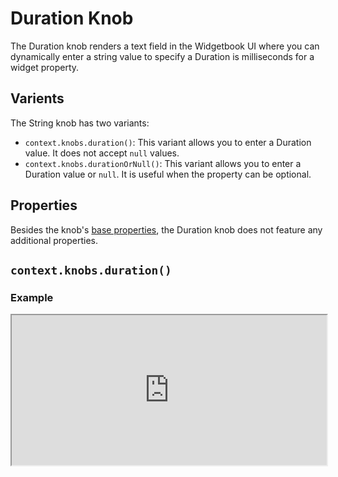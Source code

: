 # Duration Knob

The Duration knob renders a text field in the Widgetbook UI where you can dynamically enter a string value to specify a Duration is milliseconds for a widget property. 

## Varients

The String knob has two variants:
- `context.knobs.duration()`: This variant allows you to enter a Duration value. It does not accept `null` values.
- `context.knobs.durationOrNull()`: This variant allows you to enter a Duration value or `null`. It is useful when the property can be optional.

## Properties

Besides the knob's [base properties](/knobs/overview#properties), the Duration knob does not feature any additional properties.

## `context.knobs.duration()`

### Example

<iframe 
  src="https://preview.widgetbook.io/#/?path=knobpreview/duration-knob&panels=knobs" 
  width="100%"
  height="240px"
/>

### Usage

To use a Duration knob, call the `context.knobs.duration()` method.

```dart title="Example: Duration Knob"
@UseCase(type: MyWidget, name: 'Default')
Widget buildUseCase(BuildContext context) {
  return MyWidget(
    duration: context.knobs.duration(label: 'duration') // [!code highlight]
  );
}
```

## `context.knobs.durationOrNull()` 

### Example

<iframe 
  src="https://preview.widgetbook.io/#/?path=knobpreview/duration-nullable-knob&panels=knobs" 
  width="100%"
  height="240px"
/>

### Usage

To use the nullable Duration knob, call the `context.knobs.durationOrNull()` method.

```dart title="Example: Nullable Duration Knob"
@UseCase(type: MyWidget, name: 'Default')
Widget buildUseCase(BuildContext context) {
  return MyWidget(
    duration: context.knobs.durationOrNull(label: 'duration'), // [!code highlight]
  );
}
```

## Multi-snapshot Support

Multi-snapshot support allows you to generate multiple screenshots of a single use case with varying values using [KnobsConfigs](/cloud/reviews/multi-snapshot#multi-snapshot-for-knobs) and [AddonsConfigs](/cloud/reviews/multi-snapshot#multi-snapshot-for-addons).

### Regular String Knob

```dart title="Example: DurationKnobConfig"
@UseCase(
  type: MyWidget,
  name: 'Default',
  cloudKnobsConfigs: { // [!code highlight]
    'duration': [DurationKnobConfig('duration', 2000)], // [!code highlight]
  }, // [!code highlight]
)
Widget buildUseCase(BuildContext context) {
  return MyWidget(
    duration: context.knobs.duration(label: 'duration')
  );
}
```

### Nullable Duration Knob

Multi-snapshot support is currently not available for the nullable Duration knob.
We're working on adding this feature until the mid of May 2025.